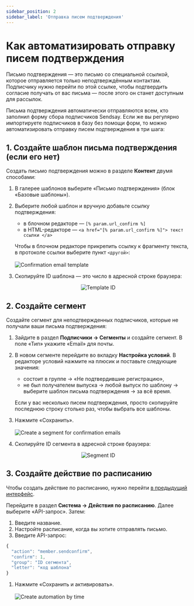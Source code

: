 ```yaml
---
sidebar_position: 2
sidebar_label: 'Отправка писем подтверждения'
---
```



# Как автоматизировать отправку писем подтверждения

Письмо подтверждения — это письмо со специальной ссылкой, которое отправляется только неподтверждённым контактам. Подписчику нужно перейти по этой ссылке, чтобы подтвердить согласие получать от вас письма — после этого он станет доступным для рассылок.

Письма подтверждения автоматически отправляются всем, кто заполнил форму сбора подписчиков Sendsay. Если же вы регулярно импортируете подписчиков в базу без помощи форм, то можно автоматизировать отправку писем подтверждения в три шага:

## 1. Создайте шаблон письма подтверждения (если его нет)

Создать письмо подтверждения можно в разделе **Контент** двумя способами:

1. В галерее шаблонов выберите «Письмо подтверждения» (блок «Базовые шаблоны»).

2. Выберите любой шаблон и вручную добавьте ссылку подтверждения:

   - в блочном редакторе — `[% param.url_confirm %]`
   - в HTML-редакторе — `<a href="[% param.url_confirm %]"> текст ссылки </a>`

   Чтобы в блочном редакторе прикрепить ссылку к фрагменту текста, в протоколе ссылки выберите пункт `<другой>`:<br /><br /> ![Confirmation email template](/img/automations/automations-by-time\how-to-automate-confirmation-emails/confirmation-email-template.gif) <br />

3. Скопируйте ID шаблона — это число в адресной строке браузера:

<p align="center">
  <img src={templateId} alt="Template ID" />
</p>

## 2. Создайте сегмент

Создайте сегмент для неподтверждeнных подписчиков, которые не получали ваши письма подтверждения:

1. Зайдите в раздел **Подписчики → Сегменты** и создайте сегмент. В поле «Тип» укажите «Email» для почты.

2. В новом сегменте перейдите во вкладку **Настройка условий**. В редакторе условий нажмите на плюсик и поставьте следующие значения:

   - состоит в группе → «Не подтвердившие регистрацию»,
   - не был получателем выпуска → любой выпуск по шаблону → выберите шаблон письма подтверждения → за всё время.

   Если у вас несколько писем подтверждения, просто скопируйте последнюю строку столько раз, чтобы выбрать все шаблоны.

3. Нажмите «Сохранить».<br /><br /> ![Create a segment for confirmation emails](/img/automations/automations-by-time/how-to-automate-confirmation-emails/create-a-segment-for-confirmation-emails.gif) <br />

4. Скопируйте ID сегмента в адресной строке браузера:

<p align="center">
  <img src={segmentId} alt="Segment ID" />
</p>

## 3. Создайте действие по расписанию

Чтобы создать действие по расписанию, нужно перейти [в предыдущий интерфейс](https://sendsay.ru/account/).

Перейдите в раздел **Система → Действия по расписанию**. Далее выберите «API-запрос». Затем:

1. Введите название.
2. Настройте расписание, когда вы хотите отправлять письмо.
3. Введите API-запрос:

<!-- prettier-ignore -->
```js
{
  "action": "member.sendconfirm",
  "confirm": 1,
  "group": "ID сегмента",
  "letter": "код шаблона"
}
```

1. Нажмите «Сохранить и активировать».<br /><br /> ![Create automation by time](/img/automations/automations-by-time/how-to-automate-confirmation-emails/create-automation-by-time.gif)
